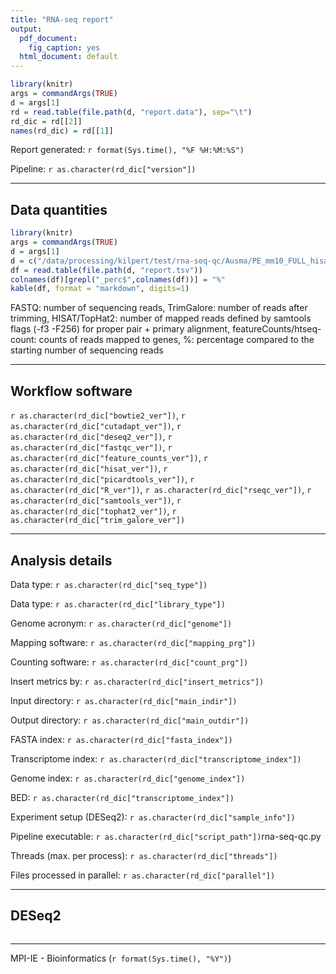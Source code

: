 ```yaml
---
title: "RNA-seq report"
output:
  pdf_document:
    fig_caption: yes
  html_document: default
---
```


```r
library(knitr)
args = commandArgs(TRUE)
d = args[1]
rd = read.table(file.path(d, "report.data"), sep="\t")
rd_dic = rd[[2]]
names(rd_dic) = rd[[1]]
```


Report generated: `r format(Sys.time(), "%F %H:%M:%S")` 

Pipeline: `r as.character(rd_dic["version"])` <!-- [(Documentation)](http://wiki.immunbio.mpg.de/wiki/index.php/RNA-seq_pipeline_%28rna-seq-qc.py%29) -->

---

## Data quantities

```r
library(knitr)
args = commandArgs(TRUE)
d = args[1]
d = c("/data/processing/kilpert/test/rna-seq-qc/Ausma/PE_mm10_FULL_hisat_trim/project_report/")
df = read.table(file.path(d, "report.tsv"))
colnames(df)[grepl("_perc$",colnames(df))] = "%"
kable(df, format = "markdown", digits=1)
```

FASTQ: number of sequencing reads, TrimGalore: number of reads after trimming, HISAT/TopHat2: number of mapped reads defined by samtools flags (-f3 -F256) for proper pair + primary alignment, featureCounts/htseq-count: counts of reads mapped to genes, %: percentage compared to the starting number of sequencing reads

---

## Workflow software

`r as.character(rd_dic["bowtie2_ver"])`, 
`r as.character(rd_dic["cutadapt_ver"])`, 
`r as.character(rd_dic["deseq2_ver"])`, 
`r as.character(rd_dic["fastqc_ver"])`, 
`r as.character(rd_dic["feature_counts_ver"])`, 
`r as.character(rd_dic["hisat_ver"])`, 
`r as.character(rd_dic["picardtools_ver"])`, 
`r as.character(rd_dic["R_ver"])`, 
`r as.character(rd_dic["rseqc_ver"])`, 
`r as.character(rd_dic["samtools_ver"])`, 
`r as.character(rd_dic["tophat2_ver"])`, 
`r as.character(rd_dic["trim_galore_ver"])` 

---

## Analysis details

Data type: `r as.character(rd_dic["seq_type"])` 

Data type: `r as.character(rd_dic["library_type"])` 

Genome acronym: `r as.character(rd_dic["genome"])` 

Mapping software: `r as.character(rd_dic["mapping_prg"])`

Counting software: `r as.character(rd_dic["count_prg"])`

Insert metrics by: `r as.character(rd_dic["insert_metrics"])` 

Input directory: `r as.character(rd_dic["main_indir"])` 

Output directory: `r as.character(rd_dic["main_outdir"])` 

FASTA index: `r as.character(rd_dic["fasta_index"])`

Transcriptome index: `r as.character(rd_dic["transcriptome_index"])` 

Genome index: `r as.character(rd_dic["genome_index"])` 

BED: `r as.character(rd_dic["transcriptome_index"])` 

Experiment setup (DESeq2): `r as.character(rd_dic["sample_info"])` 

Pipeline executable: `r as.character(rd_dic["script_path"])`rna-seq-qc.py 

Threads (max. per process): `r as.character(rd_dic["threads"])`

Files processed in parallel: `r as.character(rd_dic["parallel"])`

---

## DESeq2

```r

```

---

MPI-IE - Bioinformatics (`r format(Sys.time(), "%Y")`)

